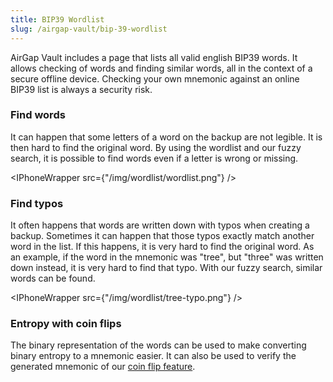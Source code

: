 ```yaml
---
title: BIP39 Wordlist
slug: /airgap-vault/bip-39-wordlist
---
```



AirGap Vault includes a page that lists all valid english BIP39 words. It allows checking of words and finding similar words, all in the context of a secure offline device. Checking your own mnemonic against an online BIP39 list is always a security risk.

### Find words

It can happen that some letters of a word on the backup are not legible. It is then hard to find the original word. By using the wordlist and our fuzzy search, it is possible to find words even if a letter is wrong or missing.

<IPhoneWrapper src={"/img/wordlist/wordlist.png"} />

### Find typos

It often happens that words are written down with typos when creating a backup. Sometimes it can happen that those typos exactly match another word in the list. If this happens, it is very hard to find the original word. As an example, if the word in the mnemonic was "tree", but "three" was written down instead, it is very hard to find that typo. With our fuzzy search, similar words can be found.

<IPhoneWrapper src={"/img/wordlist/tree-typo.png"} />

### Entropy with coin flips

The binary representation of the words can be used to make converting binary entropy to a mnemonic easier. It can also be used to verify the generated mnemonic of our [coin flip feature](https://support.airgap.it/airgap-vault/coin-flip-dice-roll-entropy-collection).
